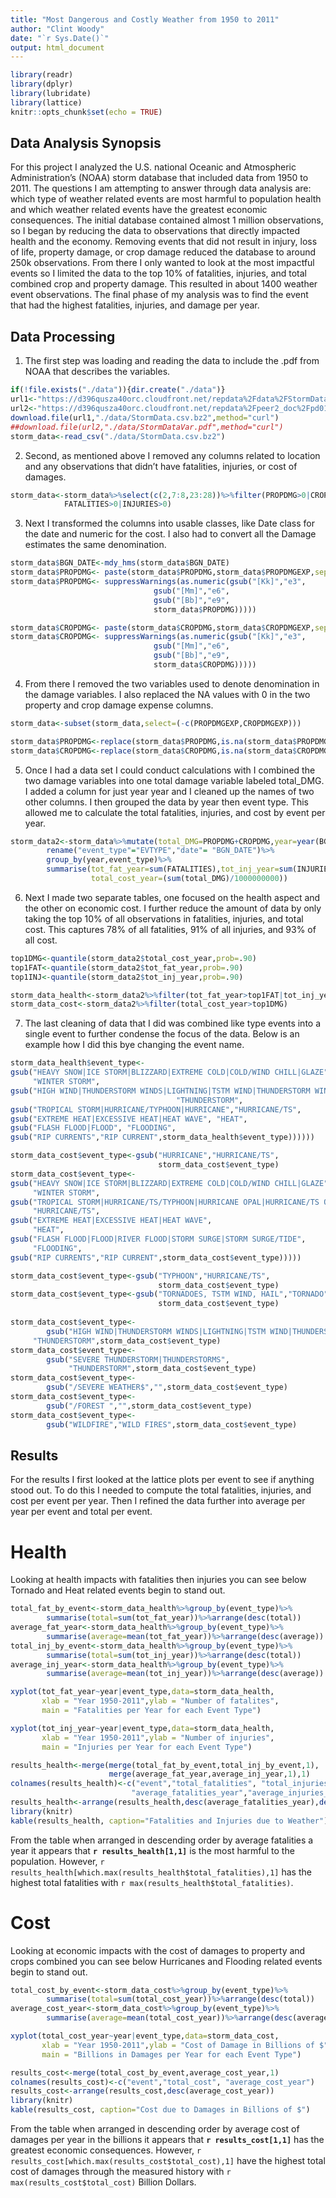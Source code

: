 ```yaml
---
title: "Most Dangerous and Costly Weather from 1950 to 2011"
author: "Clint Woody"
date: "`r Sys.Date()`"
output: html_document
---
```


```r
library(readr)
library(dplyr)
library(lubridate)
library(lattice)
knitr::opts_chunk$set(echo = TRUE)
```

## Data Analysis Synopsis 

For this project I analyzed the U.S. national Oceanic and Atmospheric Administration's (NOAA) storm database that included data from 1950 to 2011.  The questions I am attempting to answer through data analysis are: which type of weather related events are most harmful to population health and which weather related events have the greatest economic consequences. The initial database contained almost 1 million observations, so I began by reducing the data to observations that directly impacted health and the economy.  Removing events that did not result in injury, loss of life, property damage, or crop damage reduced the database to around 250k observations.  From there I only wanted to look at the most impactful events so I limited the data to the top 10% of fatalities, injuries, and total combined crop and property damage. This resulted in about 1400 weather event observations. The final phase of my analysis was to find the event that had the highest fatalities, injuries, and damage per year.


## Data Processing

1. The first step was loading and reading the data to include the .pdf from NOAA that describes the variables.

```r
if(!file.exists("./data")){dir.create("./data")}
url1<-"https://d396qusza40orc.cloudfront.net/repdata%2Fdata%2FStormData.csv.bz2"
url2<-"https://d396qusza40orc.cloudfront.net/repdata%2Fpeer2_doc%2Fpd01016005curr.pdf"
download.file(url1,"./data/StormData.csv.bz2",method="curl")
##download.file(url2,"./data/StormDataVar.pdf",method="curl")
storm_data<-read_csv("./data/StormData.csv.bz2")
```

2. Second, as mentioned above I removed any columns related to location and any observations that didn't have fatalities, injuries, or cost of damages.

```r
storm_data<-storm_data%>%select(c(2,7:8,23:28))%>%filter(PROPDMG>0|CROPDMG>0|
            FATALITIES>0|INJURIES>0)
```

3. Next I transformed the columns into usable classes, like Date class for the date and numeric for the cost.  I also had to convert all the Damage estimates the same denomination.

```r
storm_data$BGN_DATE<-mdy_hms(storm_data$BGN_DATE)
storm_data$PROPDMG<- paste(storm_data$PROPDMG,storm_data$PROPDMGEXP,sep="")
storm_data$PROPDMG<- suppressWarnings(as.numeric(gsub("[Kk]","e3",
                                gsub("[Mm]","e6",
                                gsub("[Bb]","e9",
                                storm_data$PROPDMG)))))    

storm_data$CROPDMG<- paste(storm_data$CROPDMG,storm_data$CROPDMGEXP,sep="")
storm_data$CROPDMG<- suppressWarnings(as.numeric(gsub("[Kk]","e3",
                                gsub("[Mm]","e6",
                                gsub("[Bb]","e9",
                                storm_data$CROPDMG)))))

```

4. From there I removed the two variables used to denote denomination in the damage variables.  I also replaced the NA values with 0 in the two property and crop damage expense columns. 

``` r
storm_data<-subset(storm_data,select=(-c(PROPDMGEXP,CROPDMGEXP)))

storm_data$PROPDMG<-replace(storm_data$PROPDMG,is.na(storm_data$PROPDMG),0)
storm_data$CROPDMG<-replace(storm_data$CROPDMG,is.na(storm_data$CROPDMG),0)

```

5. Once I had a data set I could conduct calculations with I combined the two damage variables into one total damage variable labeled total_DMG.  I added a column for just year year and I cleaned up the names of two other columns.  I then grouped the data by year then event type.  This allowed me to calculate the total fatalities, injuries, and cost by event per year.

```r
storm_data2<-storm_data%>%mutate(total_DMG=PROPDMG+CROPDMG,year=year(BGN_DATE))%>%
        rename("event_type"="EVTYPE","date"= "BGN_DATE")%>%
        group_by(year,event_type)%>%
        summarise(tot_fat_year=sum(FATALITIES),tot_inj_year=sum(INJURIES),
                  total_cost_year=(sum(total_DMG)/1000000000))
```

6. Next I made two separate tables, one focused on the health aspect and the other on economic cost.  I further reduce the amount of data by only taking the top 10% of all observations in fatalities, injuries, and total cost.  This captures 78% of all fatalities, 91% of all injuries, and 93% of all cost.

```r
top1DMG<-quantile(storm_data2$total_cost_year,prob=.90)
top1FAT<-quantile(storm_data2$tot_fat_year,prob=.90)
top1INJ<-quantile(storm_data2$tot_inj_year,prob=.90)

storm_data_health<-storm_data2%>%filter(tot_fat_year>top1FAT|tot_inj_year>top1INJ)
storm_data_cost<-storm_data2%>%filter(total_cost_year>top1DMG)
```

7. The last cleaning of data that I did was combined like type events into a single event to further condense the focus of the data. Below is an example how I did this bye changing the event name.

```r
storm_data_health$event_type<-
gsub("HEAVY SNOW|ICE STORM|BLIZZARD|EXTREME COLD|COLD/WIND CHILL|GLAZE",
     "WINTER STORM",
gsub("HIGH WIND|THUNDERSTORM WINDS|LIGHTNING|TSTM WIND|THUNDERSTORM WIND|HAIL",
                                     "THUNDERSTORM", 
gsub("TROPICAL STORM|HURRICANE/TYPHOON|HURRICANE","HURRICANE/TS",
gsub("EXTREME HEAT|EXCESSIVE HEAT|HEAT WAVE", "HEAT",
gsub("FLASH FLOOD|FLOOD", "FLOODING",
gsub("RIP CURRENTS","RIP CURRENT",storm_data_health$event_type))))))
```


```r
storm_data_cost$event_type<-gsub("HURRICANE","HURRICANE/TS",
                                 storm_data_cost$event_type)
storm_data_cost$event_type<-
gsub("HEAVY SNOW|ICE STORM|BLIZZARD|EXTREME COLD|COLD/WIND CHILL|GLAZE",
     "WINTER STORM",
gsub("TROPICAL STORM|HURRICANE/TS/TYPHOON|HURRICANE OPAL|HURRICANE/TS OPAL",
     "HURRICANE/TS",
gsub("EXTREME HEAT|EXCESSIVE HEAT|HEAT WAVE", 
     "HEAT",
gsub("FLASH FLOOD|FLOOD|RIVER FLOOD|STORM SURGE|STORM SURGE/TIDE",
     "FLOODING",
gsub("RIP CURRENTS","RIP CURRENT",storm_data_cost$event_type)))))

storm_data_cost$event_type<-gsub("TYPHOON","HURRICANE/TS",
                                 storm_data_cost$event_type)
storm_data_cost$event_type<-gsub("TORNADOES, TSTM WIND, HAIL","TORNADO",
                                 storm_data_cost$event_type)
                                 
storm_data_cost$event_type<-
        gsub("HIGH WIND|THUNDERSTORM WINDS|LIGHTNING|TSTM WIND|THUNDERSTORM WIND|HAIL",
     "THUNDERSTORM",storm_data_cost$event_type)
storm_data_cost$event_type<-
        gsub("SEVERE THUNDERSTORM|THUNDERSTORMS",
             "THUNDERSTORM",storm_data_cost$event_type)
storm_data_cost$event_type<-
        gsub("/SEVERE WEATHER$","",storm_data_cost$event_type)
storm_data_cost$event_type<-
        gsub("/FOREST ","",storm_data_cost$event_type)
storm_data_cost$event_type<-
        gsub("WILDFIRE","WILD FIRES",storm_data_cost$event_type)
```

## Results

For the results I first looked at the lattice plots per event to see if anything stood out.  To do this I needed to compute the total fatalities, injuries, and cost per event per year. Then I refined the data further into average per year per event and total per event.

# Health

Looking at health impacts with fatalities then injuries you can see below Tornado and Heat related events begin to stand out.

```r
total_fat_by_event<-storm_data_health%>%group_by(event_type)%>%
        summarise(total=sum(tot_fat_year))%>%arrange(desc(total))
average_fat_year<-storm_data_health%>%group_by(event_type)%>%
        summarise(average=mean(tot_fat_year))%>%arrange(desc(average))
total_inj_by_event<-storm_data_health%>%group_by(event_type)%>%
        summarise(total=sum(tot_inj_year))%>%arrange(desc(total))
average_inj_year<-storm_data_health%>%group_by(event_type)%>%
        summarise(average=mean(tot_inj_year))%>%arrange(desc(average))
```

```r
xyplot(tot_fat_year~year|event_type,data=storm_data_health,
       xlab = "Year 1950-2011",ylab = "Number of fatalites", 
       main = "Fatalities per Year for each Event Type")
```


``` r
xyplot(tot_inj_year~year|event_type,data=storm_data_health,
       xlab = "Year 1950-2011",ylab = "Number of injuries", 
       main = "Injuries per Year for each Event Type")
```


```r
results_health<-merge(merge(total_fat_by_event,total_inj_by_event,1),
                      merge(average_fat_year,average_inj_year,1),1)
colnames(results_health)<-c("event","total_fatalities", "total_injuries",
                           "average_fatalities_year","average_injuries_year")
results_health<-arrange(results_health,desc(average_fatalities_year),desc(total_fat_by_event))
library(knitr)
kable(results_health, caption="Fatalities and Injuries due to Weather")
```

From the table when arranged in descending order by average fatalities a year it appears that **`r results_health[1,1]`** is the most harmful to the population.  However, `r results_health[which.max(results_health$total_fatalities),1]` has the highest total fatalities with `r max(results_health$total_fatalities)`.


# Cost

Looking at economic impacts with the cost of damages to property and crops combined you can see below Hurricanes and Flooding related events begin to stand out.

```r
total_cost_by_event<-storm_data_cost%>%group_by(event_type)%>%
        summarise(total=sum(total_cost_year))%>%arrange(desc(total))
average_cost_year<-storm_data_cost%>%group_by(event_type)%>%
        summarise(average=mean(total_cost_year))%>%arrange(desc(average))

xyplot(total_cost_year~year|event_type,data=storm_data_cost,
       xlab = "Year 1950-2011",ylab = "Cost of Damage in Billions of $", 
       main = "Billions in Damages per Year for each Event Type")
```


```r
results_cost<-merge(total_cost_by_event,average_cost_year,1)
colnames(results_cost)<-c("event","total_cost", "average_cost_year")
results_cost<-arrange(results_cost,desc(average_cost_year))
library(knitr)
kable(results_cost, caption="Cost due to Damages in Billions of $")
```

From the table when arranged in descending order by average cost of damages per year in the billions it appears that **`r results_cost[1,1]`** has the greatest economic consequences.  However, `r results_cost[which.max(results_cost$total_cost),1]` have the highest total cost of damages through the measured history with `r max(results_cost$total_cost)` Billion Dollars.


